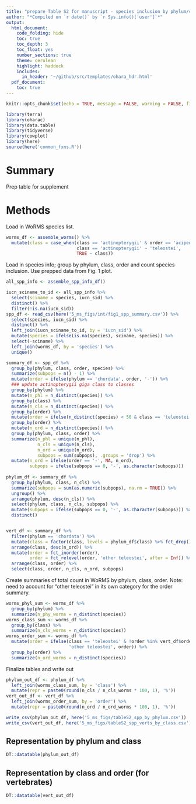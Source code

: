 ```yaml
---
title: "prepare Table S2 for manuscript - species inclusion by phylum/class/order"
author: "*Compiled on `r date()` by `r Sys.info()['user']`*"
output: 
  html_document:
    code_folding: hide
    toc: true
    toc_depth: 3
    toc_float: yes
    number_sections: true
    theme: cerulean
    highlight: haddock
    includes: 
      in_header: '~/github/src/templates/ohara_hdr.html'
  pdf_document:
    toc: true
---
```


``` r

knitr::opts_chunk$set(echo = TRUE, message = FALSE, warning = FALSE, fig.height = 4, fig.width = 7)

library(terra)
library(oharac)
library(data.table)
library(tidyverse)
library(cowplot)
library(here)
source(here('common_fxns.R'))

```

# Summary

Prep table for supplement

# Methods

Load in WoRMS species list.

```r
worms_df <- assemble_worms() %>%
  mutate(class = case_when(class == 'actinopterygii' & order == 'acipenseriformes' ~ 'chondrostei',
                           class == 'actinopterygii' ~ 'teleostei',
                           TRUE ~ class))

```

Load in species info; group by phylum, class, order and count species inclusion.  Use prepped data from Fig. 1 plot.

```r
all_spp_info <- assemble_spp_info_df()

iucn_sciname_to_id <- all_spp_info %>%
  select(sciname = species, iucn_sid) %>%
  distinct() %>%
  filter(!is.na(iucn_sid))
spp_df <- read_csv(here('5_ms_figs/int/fig1_spp_summary.csv')) %>%
  select(species, iucn_sid) %>%
  distinct() %>%
  left_join(iucn_sciname_to_id, by = 'iucn_sid') %>%
  mutate(species = ifelse(is.na(species), sciname, species)) %>%
  select(-sciname) %>%
  left_join(worms_df, by = 'species') %>%
  unique()

summary_df <- spp_df %>%
  group_by(phylum, class, order, species) %>%
  summarize(subpops = n() - 1) %>%
  mutate(order = ifelse(phylum == 'chordata', order, '-')) %>%
  ### update actinopterygii giga class to classes
  group_by(phylum) %>%
  mutate(n_phl = n_distinct(species)) %>%
  group_by(class) %>%
  mutate(n_cls = n_distinct(species)) %>%
  group_by(order) %>%
  mutate(order = ifelse(n_distinct(species) < 50 & class == 'teleostei', 'other teleostei', order)) %>%
  group_by(order) %>%
  mutate(n_ord = n_distinct(species)) %>%
  group_by(phylum, class, order) %>%
  summarize(n_phl = unique(n_phl),
            n_cls = unique(n_cls),
            n_ord = unique(n_ord),
            subpops = sum(subpops), .groups = 'drop') %>%
  mutate(n_ord = ifelse(order == '-', NA, n_ord),
         subpops = ifelse(subpops == 0, '-', as.character(subpops)))
  
phylum_df <- summary_df %>%
  group_by(phylum, class, n_cls) %>%
  summarize(subpops = sum(as.numeric(subpops), na.rm = TRUE)) %>%
  ungroup() %>%
  arrange(phylum, desc(n_cls)) %>%
  select(phylum, class, n_cls, subpops) %>%
  mutate(subpops = ifelse(subpops == 0, '-', as.character(subpops))) %>%
  distinct()


vert_df <- summary_df %>%
  filter(phylum == 'chordata') %>%
  mutate(class = factor(class, levels = phylum_df$class) %>% fct_drop()) %>%
  arrange(class, desc(n_ord)) %>%
  mutate(order = fct_inorder(order),
         order = fct_relevel(order, 'other teleostei', after = Inf)) %>%
  arrange(class, order) %>%
  select(class, order, n_cls, n_ord, subpops)
```

Create summaries of total count in WoRMS by phylum, class, order.  Note: need to account for "other teleostei" in its own category for the order summary.

```r
worms_phyl_sum <- worms_df %>% 
  group_by(phylum) %>% 
  summarize(n_phy_worms = n_distinct(species))
worms_class_sum <- worms_df %>% 
  group_by(class) %>% 
  summarize(n_cls_worms = n_distinct(species))
worms_order_sum <- worms_df %>% 
  mutate(order = ifelse(class == 'teleostei' & !order %in% vert_df$order,
                        'other teleostei', order)) %>%
  group_by(order) %>% 
  summarize(n_ord_worms = n_distinct(species))
```

Finalize tables and write out
```r
phylum_out_df <- phylum_df %>%
  left_join(worms_class_sum, by = 'class') %>%
  mutate(repr = paste0(round(n_cls / n_cls_worms * 100, 1), '%'))
vert_out_df <- vert_df %>%
  left_join(worms_order_sum, by = 'order') %>%
  mutate(repr = paste0(round(n_ord / n_ord_worms * 100, 1), '%'))

write_csv(phylum_out_df, here('5_ms_figs/tableS2_spp_by_phylum.csv'))
write_csv(vert_out_df, here('5_ms_figs/tableS2_spp_verts_by_class.csv'))
```

## Representation by phylum and class

```r
DT::datatable(phylum_out_df)
```

## Representation by class and order (for vertebrates)

```r
DT::datatable(vert_out_df)
```

